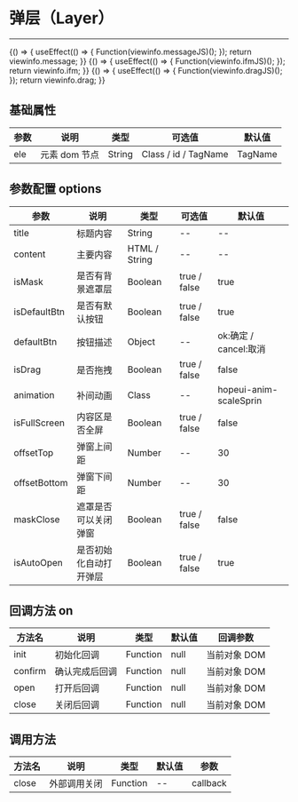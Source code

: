 
# 弹层（Layer）

---

<Meta title="复用组件/弹层(Layer)" />

<Canvas>
    <Story
        name="通用"
        height="150px"
        parameters={{
            docs: {
                source: { code: `${viewinfo.message}${viewinfo.messageJS}` },
            },
        }}
    >
        {() => {
            useEffect(() => {
                Function(viewinfo.messageJS)();
            });
            return viewinfo.message;
        }}
    </Story>
</Canvas>

<Canvas>
    <Story
        name="iframe嵌套"
        height="150px"
        parameters={{
            docs: { source: { code: `${viewinfo.ifm}${viewinfo.ifmJS}` } },
        }}
    >
        {() => {
            useEffect(() => {
                Function(viewinfo.ifmJS)();
            });
            return viewinfo.ifm;
        }}
    </Story>
</Canvas>

<Canvas>
    <Story
        name="可拖拽"
        height="150px"
        parameters={{
            docs: { source: { code: `${viewinfo.drag}${viewinfo.dragJS}` } },
        }}
    >
        {() => {
            useEffect(() => {
                Function(viewinfo.dragJS)();
            });
            return viewinfo.drag;
        }}
    </Story>
</Canvas>

## 基础属性

| 参数 | 说明          | 类型   | 可选值               | 默认值  |
| ---- | ------------- | ------ | -------------------- | ------- |
| ele  | 元素 dom 节点 | String | Class / id / TagName | TagName |

## 参数配置 options

| 参数         | 说明                   | 类型          | 可选值       | 默认值                 |
| ------------ | ---------------------- | ------------- | ------------ | ---------------------- |
| title        | 标题内容               | String        | --           | --                     |
| content      | 主要内容               | HTML / String | --           | --                     |
| isMask       | 是否有背景遮罩层       | Boolean       | true / false | true                   |
| isDefaultBtn | 是否有默认按钮         | Boolean       | true / false | true                   |
| defaultBtn   | 按钮描述               | Object        | --           | ok:确定 / cancel:取消  |
| isDrag       | 是否拖拽               | Boolean       | true / false | false                  |
| animation    | 补间动画               | Class         | --           | hopeui-anim-scaleSprin |
| isFullScreen | 内容区是否全屏         | Boolean       | true / false | false                  |
| offsetTop    | 弹窗上间距             | Number        | --           | 30                     |
| offsetBottom | 弹窗下间距             | Number        | --           | 30                     |
| maskClose    | 遮罩是否可以关闭弹窗   | Boolean       | true / false | false                  |
| isAutoOpen   | 是否初始化自动打开弹层 | Boolean       | true / false | true                   |

## 回调方法 on

| 方法名  | 说明           | 类型     | 默认值 | 回调参数     |
| ------- | -------------- | -------- | ------ | ------------ |
| init    | 初始化回调     | Function | null   | 当前对象 DOM |
| confirm | 确认完成后回调 | Function | null   | 当前对象 DOM |
| open    | 打开后回调     | Function | null   | 当前对象 DOM |
| close   | 关闭后回调     | Function | null   | 当前对象 DOM |

## 调用方法

| 方法名 | 说明         | 类型     | 默认值 | 参数     |
| ------ | ------------ | -------- | ------ | -------- |
| close  | 外部调用关闭 | Function | --     | callback |
